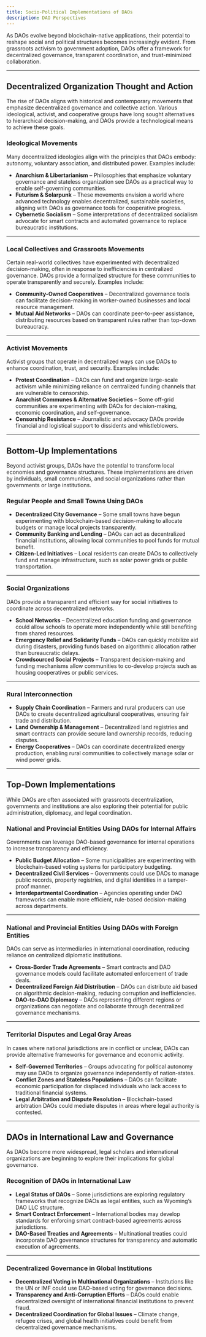 ```yaml
---
title: Socio-Political Implementations of DAOs
description: DAO Perspectives
---
```


As DAOs evolve beyond blockchain-native applications, their potential to reshape social and political structures becomes increasingly evident. From grassroots activism to government adoption, DAOs offer a framework for decentralized governance, transparent coordination, and trust-minimized collaboration.

---

## **Decentralized Organization Thought and Action**  

The rise of DAOs aligns with historical and contemporary movements that emphasize decentralized governance and collective action. Various ideological, activist, and cooperative groups have long sought alternatives to hierarchical decision-making, and DAOs provide a technological means to achieve these goals.  

### **Ideological Movements**  
Many decentralized ideologies align with the principles that DAOs embody: autonomy, voluntary association, and distributed power. Examples include:  
- **Anarchism & Libertarianism** – Philosophies that emphasize voluntary governance and stateless organization see DAOs as a practical way to enable self-governing communities.  
- **Futurism & Solarpunk** – These movements envision a world where advanced technology enables decentralized, sustainable societies, aligning with DAOs as governance tools for cooperative progress.  
- **Cybernetic Socialism** – Some interpretations of decentralized socialism advocate for smart contracts and automated governance to replace bureaucratic institutions.  

---

### **Local Collectives and Grassroots Movements**  
Certain real-world collectives have experimented with decentralized decision-making, often in response to inefficiencies in centralized governance. DAOs provide a formalized structure for these communities to operate transparently and securely. Examples include:  
- **Community-Owned Cooperatives** – Decentralized governance tools can facilitate decision-making in worker-owned businesses and local resource management.  
- **Mutual Aid Networks** – DAOs can coordinate peer-to-peer assistance, distributing resources based on transparent rules rather than top-down bureaucracy.  

---

### **Activist Movements**  
Activist groups that operate in decentralized ways can use DAOs to enhance coordination, trust, and security. Examples include:  
- **Protest Coordination** – DAOs can fund and organize large-scale activism while minimizing reliance on centralized funding channels that are vulnerable to censorship.  
- **Anarchist Communes & Alternative Societies** – Some off-grid communities are experimenting with DAOs for decision-making, economic coordination, and self-governance.  
- **Censorship Resistance** – Journalistic and advocacy DAOs provide financial and logistical support to dissidents and whistleblowers.  

---

## **Bottom-Up Implementations**  

Beyond activist groups, DAOs have the potential to transform local economies and governance structures. These implementations are driven by individuals, small communities, and social organizations rather than governments or large institutions.  

### **Regular People and Small Towns Using DAOs**  
- **Decentralized City Governance** – Some small towns have begun experimenting with blockchain-based decision-making to allocate budgets or manage local projects transparently.  
- **Community Banking and Lending** – DAOs can act as decentralized financial institutions, allowing local communities to pool funds for mutual benefit.  
- **Citizen-Led Initiatives** – Local residents can create DAOs to collectively fund and manage infrastructure, such as solar power grids or public transportation.  

---

### **Social Organizations**  
DAOs provide a transparent and efficient way for social initiatives to coordinate across decentralized networks.  
- **School Networks** – Decentralized education funding and governance could allow schools to operate more independently while still benefiting from shared resources.  
- **Emergency Relief and Solidarity Funds** – DAOs can quickly mobilize aid during disasters, providing funds based on algorithmic allocation rather than bureaucratic delays.  
- **Crowdsourced Social Projects** – Transparent decision-making and funding mechanisms allow communities to co-develop projects such as housing cooperatives or public services.  

---

### **Rural Interconnection**  
- **Supply Chain Coordination** – Farmers and rural producers can use DAOs to create decentralized agricultural cooperatives, ensuring fair trade and distribution.  
- **Land Ownership & Management** – Decentralized land registries and smart contracts can provide secure land ownership records, reducing disputes.  
- **Energy Cooperatives** – DAOs can coordinate decentralized energy production, enabling rural communities to collectively manage solar or wind power grids.  

---

## **Top-Down Implementations**  

While DAOs are often associated with grassroots decentralization, governments and institutions are also exploring their potential for public administration, diplomacy, and legal coordination.  

### **National and Provincial Entities Using DAOs for Internal Affairs**  
Governments can leverage DAO-based governance for internal operations to increase transparency and efficiency.  
- **Public Budget Allocation** – Some municipalities are experimenting with blockchain-based voting systems for participatory budgeting.  
- **Decentralized Civil Services** – Governments could use DAOs to manage public records, property registries, and digital identities in a tamper-proof manner.  
- **Interdepartmental Coordination** – Agencies operating under DAO frameworks can enable more efficient, rule-based decision-making across departments.  

---

### **National and Provincial Entities Using DAOs with Foreign Entities**  
DAOs can serve as intermediaries in international coordination, reducing reliance on centralized diplomatic institutions.  
- **Cross-Border Trade Agreements** – Smart contracts and DAO governance models could facilitate automated enforcement of trade deals.  
- **Decentralized Foreign Aid Distribution** – DAOs can distribute aid based on algorithmic decision-making, reducing corruption and inefficiencies.  
- **DAO-to-DAO Diplomacy** – DAOs representing different regions or organizations can negotiate and collaborate through decentralized governance mechanisms.  

---

### **Territorial Disputes and Legal Gray Areas**  
In cases where national jurisdictions are in conflict or unclear, DAOs can provide alternative frameworks for governance and economic activity.  
- **Self-Governed Territories** – Groups advocating for political autonomy may use DAOs to organize governance independently of nation-states.  
- **Conflict Zones and Stateless Populations** – DAOs can facilitate economic participation for displaced individuals who lack access to traditional financial systems.  
- **Legal Arbitration and Dispute Resolution** – Blockchain-based arbitration DAOs could mediate disputes in areas where legal authority is contested.  

---

## **DAOs in International Law and Governance**  

As DAOs become more widespread, legal scholars and international organizations are beginning to explore their implications for global governance.  

### **Recognition of DAOs in International Law**  
- **Legal Status of DAOs** – Some jurisdictions are exploring regulatory frameworks that recognize DAOs as legal entities, such as Wyoming’s DAO LLC structure.  
- **Smart Contract Enforcement** – International bodies may develop standards for enforcing smart contract-based agreements across jurisdictions.  
- **DAO-Based Treaties and Agreements** – Multinational treaties could incorporate DAO governance structures for transparency and automatic execution of agreements.  

---

### **Decentralized Governance in Global Institutions**  
- **Decentralized Voting in Multinational Organizations** – Institutions like the UN or IMF could use DAO-based voting for governance decisions.  
- **Transparency and Anti-Corruption Efforts** – DAOs could enable decentralized oversight of international financial institutions to prevent fraud.  
- **Decentralized Coordination for Global Issues** – Climate change, refugee crises, and global health initiatives could benefit from decentralized governance mechanisms.  

